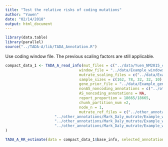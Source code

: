 ```yaml
---
title: "Test the relative risks of coding mutations"
author: "Yuwen"
date: "02/14/2018"
output: html_document
---
```



```r
library(data.table)
library(parallel)
source("../TADA-A/lib/TADA_Annotation.R")
```

Use coding window file. The previous scaling factors are still applicable. 

```r
compact_data_1 <- TADA_A_read_info(mut_files = c("../data/Yuen_NM2015_cases_DNM_with_allele_info.txt","../data/Kong_cases_DNM_with_allele_info.txt","../data/Wu_cases_DNM_with_allele_info.txt", "../data/Jiang_cases_DNM_with_allele_info.txt", "../data/Michaelson_cases_DNM_with_allele_info.txt"),
                                 window_file = "../data/Example_windows_coding.bed",
                                 mutrate_scaling_files = c("../data/Example_windows_mutrate_with_div_score_scaling_file_for_Yuen_NM2015_cases_DNM.txt","../data/Example_windows_mutrate_with_div_score_scaling_file_for_Kong_cases_DNM.txt", "../data/Example_windows_mutrate_with_div_score_scaling_file_for_Wu_cases_DNM.txt", "../data/Example_windows_mutrate_with_div_score_scaling_file_for_Jiang_cases_DNM.txt", "../data/Example_windows_mutrate_with_div_score_scaling_file_for_Michaelson_cases_DNM.txt"),
                                 sample_sizes = c(162, 78, 32, 32, 10),
                                 gene_prior_file = "../data/Example_gene_uniform_prior.txt",
                                 nonAS_noncoding_annotations = c("../other_annotations/coding/CLIP/human_combine.merged.bed"),
                                 AS_noncoding_annotations = NA,
                                 report_proportion = 18665/18665,
                                 chunk_partition_num =2,
                                 node_n = 1,
                                 mutrate_ref_files = c("../other_annotations/Mark_Daly_mutrate/Example_windows_extended_1bp_for_getting_base_level_mutrate.bed.fasta.tri.alt_A.mutrate.bw",
                      "../other_annotations/Mark_Daly_mutrate/Example_windows_extended_1bp_for_getting_base_level_mutrate.bed.fasta.tri.alt_C.mutrate.bw",
                      "../other_annotations/Mark_Daly_mutrate/Example_windows_extended_1bp_for_getting_base_level_mutrate.bed.fasta.tri.alt_G.mutrate.bw",
                      "../other_annotations/Mark_Daly_mutrate/Example_windows_extended_1bp_for_getting_base_level_mutrate.bed.fasta.tri.alt_T.mutrate.bw")
)

```


```r
TADA_A_RR_estimate(data = compact_data_1$base_info, selected_annotations = c(1), gene_prior_file = "../data/Example_gene_uniform_prior.txt", optimization_iteration = 2000, mode = "single_fast")
```
